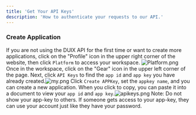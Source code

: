 ```yaml
---
title: 'Get Your API Keys'
description: 'How to authenticate your requests to our API.'
---
```


### Create Application
If you are not using the DUIX API for the first time or want to create more applications, click on the "Profile" icon in the upper right corner of the website, then click ```Platform``` to access your workspace.
![Platform.png](https://github.com/zhouahua/duix.com/blob/main/images/Platform.png?raw=true)
Once in the workspace, click on the "Gear" icon in the upper left corner of the page. Next, click ```API Keys``` to find the ```app id``` and ```app key``` you have already created.![my.png](https://github.com/zhouahua/duix.com/blob/main/images/my.png?raw=true)
Click ```Create APPKey```, set the ```appkey name```, and you can create a new application. When you click to copy, you can paste it into a document to view your ```app id``` and ```app key```.![apikeys.png](https://github.com/zhouahua/duix.com/blob/main/images/apikeys.png?raw=true)
Note: Do not show your app-key to others. If someone gets access to your app-key, they can use your account just like they have your password.
